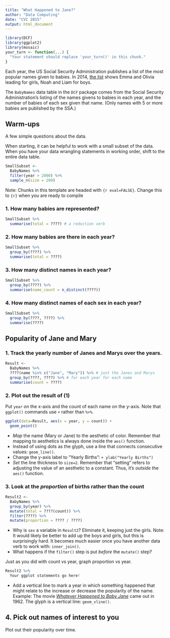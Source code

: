 ```yaml
---
title: "What Happened to Jane?"
author: "Data Computing"
date: "CVC 2015"
output: html_document
---
```


```r
library(DCF)
library(ggplot2)
library(mosaic)
your_turn <- function(...) {
  "Your statement should replace 'your_turn()' in this chunk."
}
```

Each year, the US Social Security Administration publishes a list of the most popular names given to babies.  In 2014, [the list](http://www.ssa.gov/oact/babynames/#ht=2) shows Emma and Olivia leading for girls, Noah and Liam for boys.

The `BabyNames` data table in the `DCF` package comes from the Social Security Administration's listing of the names givens to babies in each year, and the number of babies of each sex given that name. (Only names with 5 or more babies are published by the SSA.)


## Warm-ups

A few simple questions about the data.

When starting, it can be helpful to work with a small subset of the data.  When you have your data wrangling statements in working order, shift to the entire data table.

```r
SmallSubset <-
  BabyNames %>%
  filter(year > 2000) %>%
  sample_n(size = 200)
```

Note: Chunks in this template are headed with `{r eval=FALSE}`.  Change this to `{r}` when you are ready to compile


### 1. How many babies are represented?

```r
SmallSubset %>%
  summarise(total = ????) # a reduction verb
```

### 2. How many babies are there in each year?

```r
SmallSubset %>% 
  group_by(????) %>% 
  summarise(total = ????)
```

### 3. How many distinct names in each year?

```r
SmallSubset %>%
  group_by(????) %>%
  summarise(name_count = n_distinct(????))
```

### 4. How many distinct names of each sex in each year?

```r
SmallSubset %>%
  group_by(????, ????) %>%
  summarise(????)
```

## Popularity of Jane and Mary

### 1. Track the yearly number of Janes and Marys over the years.

```r
Result <-
  BabyNames %>%
  ????(name %in% c("Jane", "Mary")) %>% # just the Janes and Marys
  group_by(????, ????) %>% # for each year for each name
  summarise(count = ????)
```

### 2. Plot out the result of (1)

Put `year` on the x-axis and the count of each name on the y-axis.  Note that `ggplot()` commands use `+` rather than `%>%`.

```r
ggplot(data=Result, aes(x = year, y = count)) +
  geom_point()
```

* *Map* the name (Mary or Jane) to the aesthetic of color.  Remember that mapping to aesthetics is always done inside the `aes()` function.
* Instead of using dots as the glyph, use a line that connects consecutive values: `geom_line()`.
* Change the y-axis label to "Yearly Births": `+ ylab("Yearly Births")`
* *Set* the line thickness to `size=2`. Remember that "setting" refers to adjusting the value of an aesthetic to a constant.  Thus, it's *outside* the `aes()` function.

### 3. Look at the *proportion* of births rather than the count

```r
Result2 <-
  BabyNames %>%
  group_by(year) %>%
  mutate(total = ????(count)) %>%
  filter(????) %>%
  mutate(proportion = ???? / ????)
```

* Why is `sex` a variable in `Result2`? Eliminate it, keeping just the girls.
    Note: It would likely be better to add up the boys and girls, but this is surprisingly hard.  It becomes much easier once you have another data verb to work with: `inner_join()`.  
* What happens if the `filter()` step is put *before* the `mutate()` step?

Just as you did with count vs year, graph proportion vs year.
```r
Result2 %>%
  Your ggplot statements go here!
```
* Add a vertical line to mark a year in which something happened that might relate to the increase or decrease the popularity of the name.  Example: The movie [*Whatever Happened to Baby Jane*](http://en.wikipedia.org/wiki/What_Ever_Happened_to_Baby_Jane%3F_%281962_film%29) came out in 1962.  The glyph is a vertical line: `geom_vline()`.
  
## 4. Pick out names of interest to you 

Plot out their popularity over time.
